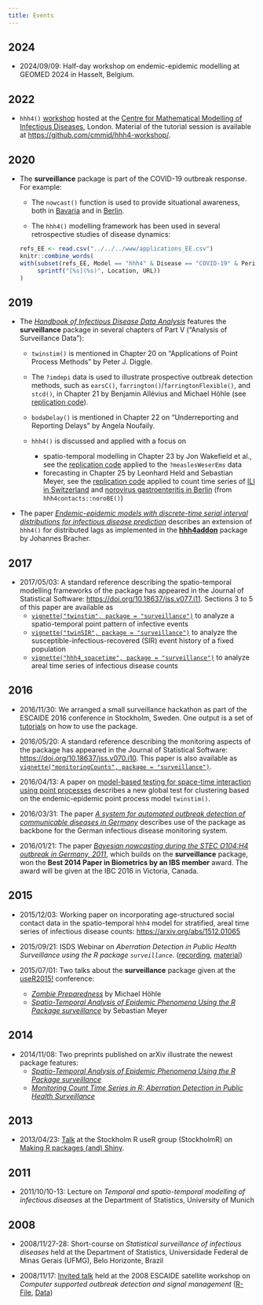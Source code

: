 ```yaml
---
title: Events
---
```


## 2024

- 2024/09/09: Half-day workshop on endemic-epidemic modelling
  at GEOMED 2024 in Hasselt, Belgium.

## 2022

- `hhh4()` [workshop](https://cmmid.github.io/hhh4-workshop/)
  hosted at the [Centre for Mathematical Modelling of Infectious
  Diseases](https://www.lshtm.ac.uk/research/centres/centre-mathematical-modelling-infectious-diseases),
  London.  Material of the tutorial session is available at
  <https://github.com/cmmid/hhh4-workshop/>.

## 2020

- The **surveillance** package is part of the COVID-19 outbreak response.
  For example:

  - The `nowcast()` function is used to provide situational awareness,
    both in [Bavaria](https://corona.stat.uni-muenchen.de/nowcast/)
    and in [Berlin](https://www.berlin.de/corona/lagebericht/desktop/corona.html).

  - The `hhh4()` modelling framework has been used in several
    retrospective studies of disease dynamics:
```r
refs_EE <- read.csv("../../../www/applications_EE.csv")
knitr::combine_words(
  with(subset(refs_EE, Model == "hhh4" & Disease == "COVID-19" & Period == 2020),
       sprintf("[%s](%s)", Location, URL))
)
```

## 2019

- The [*Handbook of Infectious Disease Data Analysis*](https://doi.org/10.1201/9781315222912)
  features the **surveillance** package in several chapters of Part V
  ("Analysis of Surveillance Data"):
  
  - `twinstim()` is mentioned in Chapter 20 on
    "Applications of Point Process Methods" by Peter J. Diggle.

  - The `?imdepi` data is used to illustrate prospective outbreak detection
    methods, such as `earsC()`, `farrington()`/`farringtonFlexible()`, and
    `stcd()`, in Chapter 21 by Benjamin Allévius and Michael Höhle
    (see [replication code](https://github.com/BenjaK/ProspectiveDetectionChapter)).

  - `bodaDelay()` is mentioned in Chapter 22 on "Underreporting and
    Reporting Delays" by Angela Noufaily.
  
  - `hhh4()` is discussed and applied with a focus on
    - spatio-temporal modelling in Chapter 23 by Jon Wakefield et al., see
      the [replication code](https://arxiv.org/src/1711.00555v1/anc)
      applied to the `?measlesWeserEms` data
    - forecasting in Chapter 25 by Leonhard Held and Sebastian Meyer, see
      the [replication code](https://hidda.github.io/forecasting/)
      applied to count time series of
      [ILI in Switzerland](https://hidda.github.io/forecasting/reference/CHILI.html)
      and [norovirus gastroenteritis in Berlin](https://hidda.github.io/forecasting/articles/BNV_files/figure-html/BNV_stsplot-1.png)
      (from `hhh4contacts::noroBE()`)

- The paper
  [*Endemic-epidemic models with discrete-time serial interval distributions for infectious disease prediction*](https://arxiv.org/abs/1901.03090)
  describes an extension of `hhh4()` for distributed lags
  as implemented in the
  [**hhh4addon**](https://github.com/jbracher/hhh4addon) package by
  Johannes Bracher.

## 2017

- 2017/05/03: A standard reference describing the spatio-temporal modelling
  frameworks of the package has appeared in the Journal of Statistical Software:
  <https://doi.org/10.18637/jss.v077.i11>.
  Sections 3 to 5 of this paper are available as
  - [`vignette("twinstim", package = "surveillance")`](https://CRAN.R-project.org/package=surveillance/vignettes/twinstim.pdf)
    to analyze a spatio-temporal point pattern of infective events
  - [`vignette("twinSIR", package = "surveillance")`](https://CRAN.R-project.org/package=surveillance/vignettes/twinSIR.pdf)
    to analyze the susceptible-infectious-recovered (SIR) event history of a fixed population
  - [`vignette("hhh4_spacetime", package = "surveillance")`](https://CRAN.R-project.org/package=surveillance/vignettes/hhh4_spacetime.pdf)
    to analyze areal time series of infectious disease counts

## 2016

- 2016/11/30: We arranged a small surveillance hackathon as part of the
  ESCAIDE 2016 conference in Stockholm, Sweden. One output is a set of
  [tutorials](https://surveillancer.github.io/tutorials/) on how to use
  the package.

- 2016/05/20: A standard reference describing the monitoring aspects of the
  package has appeared in the Journal of Statistical Software:
  <https://doi.org/10.18637/jss.v070.i10>.
  This paper is also available as
  [`vignette("monitoringCounts", package = "surveillance")`](https://CRAN.R-project.org/package=surveillance/vignettes/monitoringCounts.pdf).

- 2016/04/13: A paper on [model-based testing for space-time interaction using
  point processes](https://doi.org/10.1016/j.sste.2016.03.002)
  describes a new global test for clustering based on the endemic-epidemic point
  process model `twinstim()`.

- 2016/03/31: The paper [*A system for automated outbreak detection of communicable
  diseases in Germany*](https://doi.org/10.2807/1560-7917.ES.2016.21.13.30180)
  describes use of the package as backbone for the German infectious
  disease monitoring system.

- 2016/01/21: The paper [*Bayesian nowcasting during the STEC O104:H4 outbreak in
  Germany, 2011*](https://doi.org/10.1111/biom.12194),
  which builds on the **surveillance** package, won the **Best 2014 Paper in
  Biometrics by an IBS member** award. The award will be given at the
  IBC 2016 in Victoria, Canada.

## 2015

- 2015/12/03: Working paper on incorporating age-structured social
  contact data in the spatio-temporal `hhh4` model for stratified, areal
  time series of infectious disease counts: <https://arxiv.org/abs/1512.01065>

- 2015/09/21: ISDS Webinar on *Aberration Detection in Public Health
  Surveillance using the R package `surveillance`*.
  ([recording](https://vimeo.com/140669369),
  [material](https://sites.google.com/site/rapplicationforbiosurveillance/home/meetings))
  
- 2015/07/01: Two talks about the **surveillance** package given at the
  [useR2015!](https://user2015.math.aau.dk) conference:
  - [*Zombie Preparedness*](https://staff.math.su.se/hoehle/software/surveillance/hoehle-userR2015-web.pdf)
    by Michael H&ouml;hle
  - [*Spatio-Temporal Analysis of Epidemic Phenomena Using the R Package
    surveillance*](https://user2015.math.aau.dk/presentations/40.pdf)
    by Sebastian Meyer

## 2014

- 2014/11/08: Two preprints published on arXiv illustrate the newest
  package features:
  - [*Spatio-Temporal Analysis of Epidemic Phenomena Using the R Package
    surveillance*](https://arxiv.org/abs/1411.0416)
  - [*Monitoring Count Time Series in R: Aberration Detection in Public
    Health Surveillance*](https://arxiv.org/abs/1411.1292)

## 2013

- 2013/04/23: [Talk](https://surveillance.R-forge.R-project.org/slides/StockholmR-Hoehle_4.pdf) at the Stockholm R useR
  group (StockholmR) on [Making R packages (and) Shiny](https://www.meetup.com/StockholmR/events/105738342/).

## 2011

- 2011/10/10-13: Lecture on *Temporal and spatio-temporal modelling of infectious
  diseases* at the Department of Statistics, University of Munich

## 2008

- 2008/11/27-28: Short-course on *Statistical surveillance of infectious diseases*
  held at the Department of Statistics, Universidade Federal de Minas Gerais
  (UFMG), Belo Horizonte, Brazil

- 2008/11/17: [Invited talk](https://surveillance.R-forge.R-project.org/slides/hoehle-surveillance.pdf) held at the 2008
  ESCAIDE satellite workshop on *Computer supported outbreak detection and signal
  management* ([R-File](https://surveillance.R-forge.R-project.org/slides/hoehle-surveillance.R), [Data](https://surveillance.R-forge.R-project.org/slides/ha.csv))
